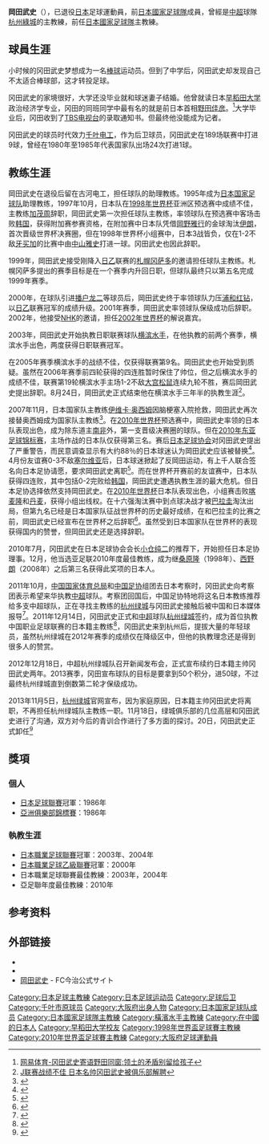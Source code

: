 {{Infobox football biography
|playername= 岡田武史
|image= 
|fullname=Takeshi Okada
|dateofbirth={{birth date and age|1956|8|25}}
|cityofbirth=[[大阪府|大阪府]][[大阪市|大阪市]]
|countryofbirth={{JPN}}
|height={{height|ft=5|in=9}}
|currentclub =
|youthyears1=1972–1974
|youthclubs1= 大阪府立天王寺高等學校
|youthyears2=1976–1979
|youthclubs2=[[早稻田大學|早稻田大學]]
|position=[[後衛_(足球)|後衛]]、[[中場|中場]]
|years1=1980–1990
|clubs1=[[古河電工|古河電工]]
|caps1=189
|goals1=9
|nationalyears1=1980–1985
|nationalteam1=[[日本國家足球隊|日本]]
|nationalcaps1=24
|nationalgoals1=1
|manageryears1=1990–1994
|managerclubs1=[[古河電工|古河電工]]/[[千葉市原|千葉市原]] （助理教練）
|manageryears2=1995–1997
|managerclubs2=[[日本國家足球隊|日本]] （助理教練）
|manageryears3=1997–1998
|managerclubs3=[[日本國家足球隊|日本]]
|manageryears4=1999–2001
|managerclubs4=[[札幌岡薩多|札幌岡薩多]]
|manageryears5=2003–2006
|managerclubs5=[[橫濱水手|橫濱水手]]
|manageryears6=2007–2010
|managerclubs6=[[日本國家足球隊|日本]]
|manageryears7=2012–2013
|managerclubs7=[[杭州綠城|杭州綠城]]
| pcupdate       = 2008年4月12日
| ntupdate       = 2010年7月3日
}}

{{japanese|japanese=岡田武史|kana=おかだ たけし|romaji=Okada Takeshi}}

'''岡田武史'''（{{bd|1956年|8月25日|catIdx=Okada, Takeshi}}），已退役[[日本|日本]]足球運動員，前[[日本國家足球隊|日本國家足球隊]]成員，曾經是[[中超|中超]]球隊[[杭州綠城|杭州綠城]]的主教練，前任[[日本國家足球隊|日本國家足球隊]]主教練。

==球員生涯==
小时候的冈田武史梦想成为一名[[棒球|棒球]]运动员。但到了中学后，冈田武史却发现自己不太适合棒球部，这才转投足球。

冈田武史的家境很好，大学还没毕业就和球迷妻子结婚。他曾就读日本[[早稻田大学|早稻田大学]]政治经济学专业，冈田的同班同学中最有名的就是前日本首相[[野田佳彦|野田佳彦]]。<ref>[http://sports.163.com/12/0928/15/8CGG3BAN00051C8U_all.html 网易体育-冈田武史寄语野田同窗:领土的矛盾别留给孩子]{{Dead link|date=2019年12月 |bot=InternetArchiveBot |fix-attempted=yes }}</ref>大学毕业后，冈田收到了[[TBS电视台|TBS电视台]]的录取通知书。但最终他没能成为记者。

冈田武史的球员时代效力[[千叶市原|千叶电工]]，作为后卫球员，冈田武史在189场联赛中打进9球，曾经在1980年至1985年代表国家队出场24次打进1球。

==教练生涯==
岡田武史在退役后留在古河电工，担任球队的助理教练。1995年成为[[日本国家足球队|日本国家足球队]]助理教练，1997年10月，日本队在[[1998年世界杯|1998年世界杯]]亚洲区预选赛中成绩不佳，主教练[[加茂周|加茂周]]辞职，岡田武史第一次担任球队主教练，率领球队在预选赛中客场击败[[韩国国家足球队|韩国]]，获得附加赛参赛资格，在附加赛中日本队凭借[[岡野雅行|岡野雅行]]的金球淘汰[[伊朗国家足球队|伊朗]]，首次晋级世界杯决赛圈，但在1998年世界杯小组赛中，日本3战皆负，仅在1-2不敌[[牙买加国家足球队|牙买加]]的比赛中由[[中山雅史|中山雅史]]打进一球。冈田武史也因此辞职。

1999年，岡田武史接受刚降入[[日乙|日乙]]联赛的[[札幌冈萨多|札幌冈萨多]]的邀请担任球队主教练。札幌冈萨多提出的赛季目标是在一个赛季内升回日职，但球队最终只以第五名完成1999年赛季。

2000年，在球队引进[[播户龙二|播户龙二]]等球员后，岡田武史终于率领球队力压[[浦和红钻|浦和红钻]]，以[[日乙|日乙]]联赛冠军的成绩升级。2001年赛季，岡田武史率领球队保级成功后辞职。2002年，他接受[[NHK|NHK]]的邀请，担任[[2002年世界杯|2002年世界杯]]的解说嘉宾。

2003年，岡田武史开始执教日职联赛球队[[横滨水手|横滨水手]]，在他执教的前两个赛季，横滨水手出色，两度获得日职联赛冠军。

在2005年赛季横滨水手的战绩不佳，仅获得联赛第9名。岡田武史也开始受到质疑。虽然在2006年赛季前四轮获得的四连胜暂时保住了帅位，但之后横滨水手的成绩不佳，联赛第19轮横滨水手主场1-2不敌[[大宫松鼠|大宫松鼠]]连续九轮不胜，赛后岡田武史提出辞职。8月24日，岡田武史正式结束他在横滨水手三年半的执教生涯<ref>[http://sports.sohu.com/20060825/n244993374.shtml J联赛战绩不佳 日本名帅冈田武史被俱乐部解聘]</ref>。

2007年11月，日本国家队主教练[[伊维卡·奥西姆|伊维卡·奥西姆]]因脑梗塞入院抢救，岡田武史再次接替奥西姆成为国家队主教练<ref>{{Cite web |url=http://www.espnstar.com.cn/pub/2007/1130/52368.htm |title=日主帅奥西姆正式下课 冈田武史火速上任 |accessdate=2011-11-22 |archive-date=2014-02-03 |archive-url=https://web.archive.org/web/20140203234540/http://www.espnstar.com.cn/pub/2007/1130/52368.htm |dead-url=no }}</ref>。在[[2010年世界杯|2010年世界杯]]预选赛中，岡田武史率领的日本队表现出色，成为除东道主[[南非国家足球队|南非]]外，第一支晋级决赛圈的球队。但在[[2010年东亚足球锦标赛|2010年东亚足球锦标赛]]，主场作战的日本队仅获得第三名。赛后[[日本足球协会|日本足球协会]]对冈田武史提出了严重警告，而民意调查显示有大约88％的日本球迷认为岡田武史应该被替换<ref>{{Cite web |url=http://sports.sohu.com/20100216/n270270138.shtml |title=日本足协警告冈田武史 近九成球迷认为其应下课 |accessdate=2011-11-22 |archive-date=2010-02-20 |archive-url=https://web.archive.org/web/20100220064407/http://sports.sohu.com/20100216/n270270138.shtml |dead-url=no }}</ref>。4月份友谊赛0-3不敌[[塞尔维亚国家足球队|塞尔维亚]]后，日本球迷掀起了反岡田运动，有上千人联合签名向日本足协请愿，要求岡田武史离职<ref>{{cite web |url=http://www.sponichi.co.jp/soccer/news/2010/04/27/05.html |title=サポーター4人 岡田監督の解任求め署名提出 |publisher=[[スポーツニッポン|スポーツニッポン]] |date=2010-04-27 |accessdate=2010-05-01 |deadurl=yes |archiveurl=https://web.archive.org/web/20100430111801/http://www.sponichi.co.jp/soccer/news/2010/04/27/05.html |archivedate=2010-04-30 }}</ref>。而在世界杯开赛前的友谊赛中，日本队获得四连败，其中包括0-2完败给[[韩国国家足球队|韩国]]，岡田武史遭遇执教生涯的最大危机。但日本足协选择依然支持岡田武史。在[[2010年世界杯|2010年世界杯]]日本队表现出色，小组赛击败[[喀麦隆国家足球队|喀麦隆]]和[[丹麦国家足球队|丹麦]]，获得小组出线权。在十六强淘汰赛中到点球决战才被[[巴拉圭国家足球队|巴拉圭]]淘汰出局，但第九名已经是日本国家队征战世界杯的历史最好成绩，在和巴拉圭的比赛之前，岡田武史已经宣布在世界杯之后辞职<ref>{{cite news|title=南アＷ杯：岡田監督が退任の意向表明 |newspaper=毎日新聞 |date=2010-06-30 |url=http://mainichi.jp/enta/sports/soccer/10fwc/archive/news/2010/06/20100630k0000m050133000c.html |accessdate=2011-02-13 |archiveurl=https://archive.is/20120712001622/http://mainichi.jp/sports/soccer/ |archivedate=2012-07-12 |deadurl=yes }}</ref>。虽然受到日本国家队在世界杯的表现获得国内的赞誉，但岡田武史还是选择辞职。

2010年7月，冈田武史在日本足球协会会长[[小仓纯二|小仓纯二]]的推荐下，开始担任日本足协理事。12月，他当选亚足联2010年度最佳教练，成为继[[桑原隆|桑原隆]]（1998年）、[[西野朗|西野朗]]（2008年）之后第三名获得此奖项的日本人。

2011年10月，[[国家体育总局|中国国家体育总局]]和[[中国足协|中国足协]]组团去日本考察时，冈田武史向考察团表示希望来华执教[[中超|中超]]球队。考察团回国后，中国足协特地将这名日本教练推荐给多支中超球队，正在寻找主教练的[[杭州绿城|杭州绿城]]与冈田武史接触后被中国和日本媒体报导<ref>{{Cite web |url=http://www.chinareviewnews.com/doc/1019/2/3/3/101923358.html?coluid=20&kindid=236&docid=101923358&mdate=1201101907 |title=曝綠城簽約岡田武史　80萬美元敲定主帥  |accessdate=2011-12-16 |archive-date=2013-11-05 |archive-url=https://web.archive.org/web/20131105134531/http://www.chinareviewnews.com/doc/1019/2/3/3/101923358.html?coluid=20&kindid=236&docid=101923358&mdate=1201101907 |dead-url=no }}</ref>。2011年12月14日，冈田武史正式和[[中超|中超]]球队[[杭州绿城|杭州绿城]]签约，成为首位执教中国职业足球联赛的日本籍主教练<ref>{{Cite web |url=http://news.goalhi.com/201112/112450.html |title=冈田武史正式成为杭州绿城主帅 |accessdate=2011-12-14 |archive-date=2012-02-02 |archive-url=https://web.archive.org/web/20120202091028/http://news.goalhi.com/201112/112450.html |dead-url=no }}</ref>，冈田武史来到杭州后，提拔大量的年轻球员，虽然杭州绿城在2012年赛季的成绩仅在降级区中，但他的执教理念还是得到很多人的赞赏。

2012年12月18日，中超杭州绿城队召开新闻发布会，正式宣布续约日本籍主帅冈田武史两年。2013赛季，冈田宣布球队的目标是要拿到50个积分，进50球，不过最终杭州绿城直到倒数第二轮才保级成功。

2013年11月5日，[[杭州绿城|杭州绿城]]官网宣布，因为家庭原因，日本籍主帅冈田武史将离职，不再担任杭州绿城队主教练一职。11月18日，绿城俱乐部的几位高层和冈田武史进行了沟通，双方对今后的青训合作进行了多方面的探讨。20日，冈田武史正式卸任<ref>{{Cite web |url=http://sports.sina.com.cn/j/2013-11-05/19556869905.shtml |title=杭州绿城官方宣布冈田武史明年不再担任球队主帅 |accessdate=2013-11-05 |archive-date=2017-12-26 |archive-url=https://web.archive.org/web/20171226014757/http://sports.sina.com.cn/j/2013-11-05/19556869905.shtml |dead-url=no }}</ref>

==獎項==
===個人===
* [[日本足球聯賽|日本足球聯賽]]冠軍：1986年
* [[亞足聯冠軍聯賽|亞洲俱樂部錦標賽]]：1986年

===執教生涯===
* [[日本職業足球聯賽|日本職業足球聯賽]]冠軍：2003年、2004年
* [[日本職業足球乙級聯賽|日本職業足球乙級聯賽]]冠軍：2000年
* 日本職業足球聯賽最佳教練：2003年，2004年
* 亞足聯年度最佳教練：2010年

==参考资料==
{{reflist}}

==外部链接==
* {{FIFA player|55491}}
* {{J.League manager}}
* [http://www.fcimabari.com/staff/staff_detail/takeshi_okada.html 岡田武史] {{Wayback|url=http://www.fcimabari.com/staff/staff_detail/takeshi_okada.html |date=20200612092830 }} - FC今治公式サイト

{{1998年世界盃足球賽日本參賽名單}}
{{2010年世界杯足球赛日本参赛名单}}
{{2012年中超分类名单杭州}}
{{2013年中超分类名单杭州}}

[[Category:日本足球主教練|Category:日本足球主教練]]
[[Category:日本足球运动员|Category:日本足球运动员]]

[[Category:足球后卫|Category:足球后卫]]
[[Category:千叶市原球员|Category:千叶市原球员]]
[[Category:大阪府出身人物|Category:大阪府出身人物]]
[[Category:日本国家足球队成员|Category:日本国家足球队成员]]
[[Category:日本國家足球隊主教練|Category:日本國家足球隊主教練]]
[[Category:橫濱水手主教練|Category:橫濱水手主教練]]
[[Category:在中國的日本人|Category:在中國的日本人]]
[[Category:早稻田大学校友|Category:早稻田大学校友]]
[[Category:1998年世界盃足球賽主教練|Category:1998年世界盃足球賽主教練]]
[[Category:2010年世界盃足球賽主教練|Category:2010年世界盃足球賽主教練]]
[[Category:大阪府足球運動員|Category:大阪府足球運動員]]